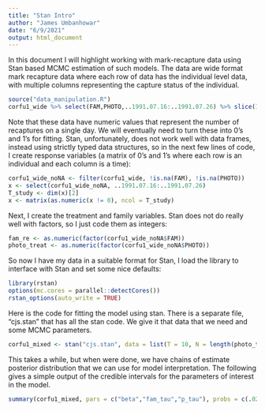 ```yaml
---
title: "Stan Intro"
author: "James Umbanhowar"
date: "6/9/2021"
output: html_document
---
```


In this document I will highlight working with mark-recapture data using Stan based MCMC estimation of such models.  The data are wide format mark recapture data where each row of data has the individual level data, with multiple columns representing the capture status of the individual.  

```r
source("data_manipulation.R")
corfu1_wide %>% select(FAM,PHOTO,..1991.07.16:..1991.07.26) %>% slice(1:3)
```

Note that these data have numeric values that represent the number of recaptures on a single day.  We will eventually need to turn these into 0's and 1's for fitting.  Stan, unfortunately, does not work well with data frames, instead using strictly typed data structures, so in the next few lines of code, I create response variables (a matrix of 0's and 1's where each row is an individual and each column is a time):

```r
corfu1_wide_noNA <- filter(corfu1_wide, !is.na(FAM), !is.na(PHOTO))
x <- select(corfu1_wide_noNA, ..1991.07.16:..1991.07.26)
T_study <- dim(x)[2]
x <- matrix(as.numeric(x != 0), ncol = T_study)
```

Next, I create the treatment and family variables.  Stan does not do really well with factors, so I just code them as integers:

```r
fam_re <- as.numeric(factor(corfu1_wide_noNA$FAM))
photo_treat <- as.numeric(factor(corfu1_wide_noNA$PHOTO))
```

So now I have my data in a suitable format for Stan, I load the library to interface with Stan and set some nice defaults:

```r
library(rstan)
options(mc.cores = parallel::detectCores())
rstan_options(auto_write = TRUE)
```

Here is the code for fitting the model using stan.  There is a separate file, "cjs.stan" that has all the stan code.  We give it that data that we need and some MCMC parameters.

```r
corfu1_mixed <- stan("cjs.stan", data = list(T = 10, N = length(photo_treat), Nfam = length(unique(fam_re)),Ntreat = length(unique(photo_treat)), y = x, fam = fam_re, photo_treat = photo_treat), iter = 2000, chains = 3)
```

This takes a while, but when were done, we have chains of estimate posterior distribution that we can use for model interpretation.  The following gives a simple output of the credible intervals for the parameters of interest in the model.

```r
summary(corfu1_mixed, pars = c("beta","fam_tau","p_tau"), probs = c(.025,.5,.975))$summary
```

